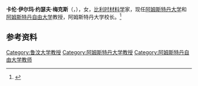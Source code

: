'''卡伦·伊尔玛·约瑟夫·梅克斯'''（{{lang-de|Karen Irma Jozef Maex}}，{{bd|1959年|11月9日|}}），女，[[比利时|比利时]][[材料学|材料学]]家，现任[[阿姆斯特丹大学|阿姆斯特丹大学]]和[[阿姆斯特丹自由大学|阿姆斯特丹自由大学]]教授，阿姆斯特丹大学校长。<ref>{{Cite web|title=Prof. K.I.J. (Karen) Maex|url=https://www.uva.nl/en/profile/m/a/k.i.j.maex/k.i.j.maex.html|accessdate=2021-03-03|date=2021-02-23|work=University of Amsterdam|language=en|archive-date=2021-06-21|archive-url=https://web.archive.org/web/20210621162928/https://www.uva.nl/en/profile/m/a/k.i.j.maex/k.i.j.maex.html|dead-url=no}}</ref>

== 参考资料 ==
{{reflist}}

{{阿姆斯特丹大学}}

{{Authority control}}
{{DEFAULTSORT:Maex}}

[[Category:鲁汶大学教授|Category:鲁汶大学教授]]
[[Category:阿姆斯特丹大学教授|Category:阿姆斯特丹大学教授]]
[[Category:阿姆斯特丹自由大学教师|Category:阿姆斯特丹自由大学教师]]

{{比利时人物小作品}}